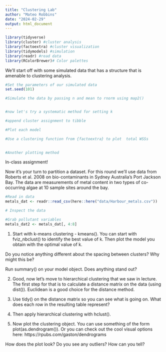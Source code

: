 ```yaml
---
title: "Clustering Lab"
author: "Mateo Robbins"
date: "2024-02-29"
output: html_document
---
```


```r
library(tidyverse) 
library(cluster) #cluster analysis
library(factoextra) #cluster visualization
library(tidymodels) #simulation 
library(readr) #read data
library(RColorBrewer)# Color palettes

```

We'll start off with some simulated data that has a structure that is amenable to clustering analysis.

```r
#Set the parameters of our simulated data
set.seed(101)
```


```r
#Simulate the data by passing n and mean to rnorm using map2()
```


```r

```

```r
#now let's try a systematic method for setting k
```

```r
#append cluster assignment to tibble
```

```r
#Plot each model 

```

```r
#Use a clustering function from {factoextra} to plot  total WSSs
 
```


```r
#Another plotting method

```


In-class assignment!

Now it's your turn to partition a dataset.  For this round we'll use data from Roberts et al. 2008 on bio-contaminants in Sydney Australia's Port Jackson Bay.  The data are measurements of metal content in two types of co-occurring algae at 10 sample sites around the bay.

```r
#Read in data
metals_dat <- readr::read_csv(here::here("data/Harbour_metals.csv"))

# Inspect the data

#Grab pollutant variables
metals_dat2 <- metals_dat[, 4:8] 
```
1. Start with k-means clustering - kmeans().  You can start with fviz_nbclust() to identify the best value of k. Then plot the model you obtain with the optimal value of k. 

Do you notice anything different about the spacing between clusters?  Why might this be?

Run summary() on your model object.  Does anything stand out?

2. Good, now let's move to hierarchical clustering that we saw in lecture. The first step for that is to calculate a distance matrix on the data (using dist()). Euclidean is a good choice for the distance method.

2. Use tidy() on the distance matrix so you can see what is going on. What does each row in the resulting table represent?

3. Then apply hierarchical clustering with hclust().

4. Now plot the clustering object. You can use something of the form plot(as.dendrogram()).  Or you can check out the cool visual options here: https://rpubs.com/gaston/dendrograms

How does the plot look? Do you see any outliers?  How can you tell?  


